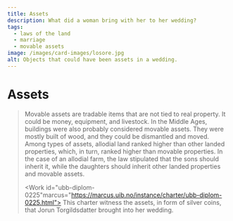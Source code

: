 ```yaml
---
title: Assets
description: What did a woman bring with her to her wedding?
tags:
  - laws of the land
  - marriage
  - movable assets
image: /images/card-images/losore.jpg
alt: Objects that could have been assets in a wedding.
---
```




# Assets

<Blockquote 
    quote='“If a man purchases a piece of land with his wife’s objects or money   or livestock, and she survives him, she shall only have land from his property equal to what she received as dowry, and any more only if the heir agrees to it.”'
    footer='List of Inheritance, chapter 4' />
    

<Container stil="initial side">
    Movable assets are tradable items that are not tied to real property. It could be money, equipment, and livestock. In the Middle Ages, buildings were also probably considered movable assets. They were mostly built of wood, and they could be dismantled and moved. Among types of assets, allodial land ranked higher than other landed properties, which, in turn, ranked higher than movable properties. In the case of an allodial farm, the law stipulated that the sons should inherit it, while the daughters should inherit other landed properties and movable assets.
</Container>

<Work id="ubb-diplom-0225"marcus="https://marcus.uib.no/instance/charter/ubb-diplom-0225.html"> 
This charter witness the assets, in form of silver coins, that Jorun Torgildsdatter brought into her wedding.
</Work>

